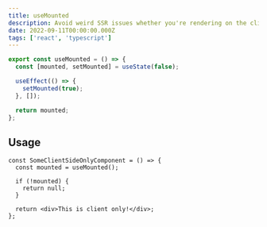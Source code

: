 ```yaml
---
title: useMounted
description: Avoid weird SSR issues whether you're rendering on the client or server
date: 2022-09-11T00:00:00.000Z
tags: ['react', 'typescript']
---
```


```ts
export const useMounted = () => {
  const [mounted, setMounted] = useState(false);

  useEffect(() => {
    setMounted(true);
  }, []);

  return mounted;
};
```

## Usage

```tsx {2,4-6}
const SomeClientSideOnlyComponent = () => {
  const mounted = useMounted();

  if (!mounted) {
    return null;
  }

  return <div>This is client only!</div>;
};
```
